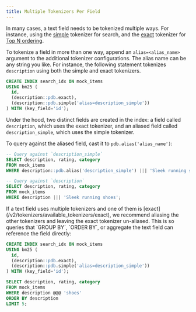```yaml
---
title: Multiple Tokenizers Per Field
---
```


In many cases, a text field needs to be tokenized multiple ways. For instance, using the [simple](/v2/tokenizers/available_tokenizers/simple)
tokenizer for search, and the [exact](/v2/tokenizers/available_tokenizers/exact) tokenizer for [Top N ordering](/v2/full-text/topn).

To tokenize a field in more than one way, append an `alias=<alias_name>` argument to the additional tokenizer configurations.
The alias name can be any string you like. For instance, the following statement tokenizes `description` using both the simple and exact tokenizers.

```sql
CREATE INDEX search_idx ON mock_items
USING bm25 (
  id,
  (description::pdb.exact),
  (description::pdb.simple('alias=description_simple'))
) WITH (key_field='id');
```

Under the hood, two distinct fields are created in the index: a field called `description`, which uses the exact tokenizer,
and an aliased field called `description_simple`, which uses the simple tokenizer.

To query against the aliased field, cast it to `pdb.alias('alias_name')`:

```sql
-- Query against `description_simple`
SELECT description, rating, category
FROM mock_items
WHERE description::pdb.alias('description_simple') ||| 'Sleek running shoes';

-- Query against `description`
SELECT description, rating, category
FROM mock_items
WHERE description ||| 'Sleek running shoes';
```

<Note>
If a text field uses multiple tokenizers and one of them is [exact](/v2/tokenizers/available_tokenizers/exact), we recommend aliasing
the other tokenizers and leaving the exact tokenizer un-aliased. This is so queries that `GROUP BY`, `ORDER BY`, or aggregate the
text field can reference the field directly:

```sql
CREATE INDEX search_idx ON mock_items
USING bm25 (
  id,
  (description::pdb.exact),
  (description::pdb.simple('alias=description_simple'))
) WITH (key_field='id');

SELECT description, rating, category
FROM mock_items
WHERE description @@@ 'shoes'
ORDER BY description
LIMIT 5;
```

</Note>
